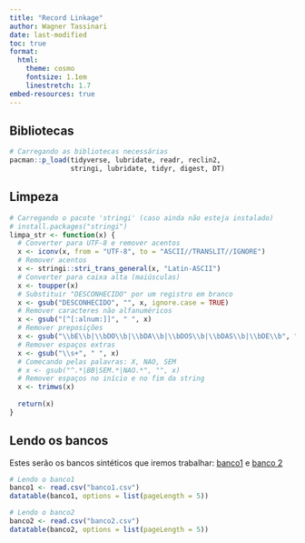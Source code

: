 ```yaml
---
title: "Record Linkage"
author: Wagner Tassinari
date: last-modified
toc: true
format:
  html: 
    theme: cosmo
    fontsize: 1.1em
    linestretch: 1.7
embed-resources: true
---
```


## Bibliotecas

```r
# Carregando as bibliotecas necessárias
pacman::p_load(tidyverse, lubridate, readr, reclin2,
               stringi, lubridate, tidyr, digest, DT)
```

## Limpeza

```r
# Carregando o pacote 'stringi' (caso ainda não esteja instalado)
# install.packages("stringi")
limpa_str <- function(x) {
  # Converter para UTF-8 e remover acentos
  x <- iconv(x, from = "UTF-8", to = "ASCII//TRANSLIT//IGNORE")
  # Remover acentos
  x <- stringi::stri_trans_general(x, "Latin-ASCII")
  # Converter para caixa alta (maiúsculas)
  x <- toupper(x)
  # Substituir "DESCONHECIDO" por um registro em branco
  x <- gsub("DESCONHECIDO", "", x, ignore.case = TRUE)
  # Remover caracteres não alfanuméricos
  x <- gsub("[^[:alnum:]]", " ", x)
  # Remover preposições
  x <- gsub("\\bE\\b|\\bDO\\b|\\bDA\\b|\\bDOS\\b|\\bDAS\\b|\\bDE\\b", "", x, ignore.case = TRUE)
  # Remover espaços extras
  x <- gsub("\\s+", " ", x)
  # Comecando pelas palavras: X, NAO, SEM
  # x <- gsub("^.*|BB|SEM.*|NAO.*", "", x)
  # Remover espaços no início e no fim da string
  x <- trimws(x)
  
  return(x)
}

```

## Lendo os bancos

Estes serão os bancos sintéticos que iremos trabalhar: [banco1](https://drive.google.com/file/d/188pv7b-VcKG-1wDdr2XeRJBM9P_1VC0x/view?usp=drive_link) e [banco 2](https://drive.google.com/file/d/1ubzjx8LahmFRRi93SZe5SyW1wFowIy_6/view?usp=sharing)

```r
# Lendo o banco1
banco1 <- read.csv("banco1.csv") 
datatable(banco1, options = list(pageLength = 5))
```

```r
# Lendo o banco2
banco2 <- read.csv("banco2.csv") 
datatable(banco2, options = list(pageLength = 5))
```

